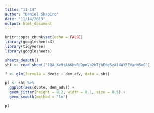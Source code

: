 ```yaml
---
title: "11-14"
author: "Daniel Shapiro"
date: "11/14/2019"
output: html_document
---
```


```r
knitr::opts_chunk$set(echo = FALSE)
library(googlesheets4)
library(tidyverse)
library(googlesheets)
```

```r
sheets_deauth()
sht <- read_sheet("1QA_Xv9tAbKhwFdQpnVa2hTjhEdg5zAl4WY5EVanWSo0")
```

```r
f <- glm(formula = dvote ~ dem_adv, data = sht)

pl <- sht %>%
  ggplot(aes(dvote, dem_adv)) +
  geom_jitter(height = 0.2, width = 0.1, size = 0.5) +
  geom_smooth(method = "lm")

pl
```

